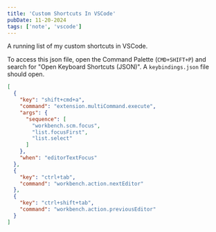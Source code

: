 ```yaml
---
title: 'Custom Shortcuts In VSCode'
pubDate: 11-20-2024
tags: ['note', 'vscode']
---
```



A running list of my custom shortcuts in VSCode.

To access this json file, open the Command Palette (`CMD+SHIFT+P`) and search for "Open Keyboard Shortcuts (JSON)". A `keybindings.json` file should open.

```json
[
  {
    "key": "shift+cmd+a",
    "command": "extension.multiCommand.execute",
    "args": {
      "sequence": [
        "workbench.scm.focus",
        "list.focusFirst",
        "list.select"
      ]
    },
    "when": "editorTextFocus"
  },
  {
    "key": "ctrl+tab",
    "command": "workbench.action.nextEditor"
  },
  {
    "key": "ctrl+shift+tab",
    "command": "workbench.action.previousEditor"
  }
]
```

<CopyButton />